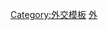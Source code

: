 {{noteTA
|G1=地名
}}
{{Navbox
|name  = 駐丹麥外交代表機構
|title = {{flagicon|DEN}} {{Link-en|駐丹麥外交機構列表|List of diplomatic missions in Denmark|各國駐丹麥外交機構}}
|state = {{{state|autocollapse}}}
|listclass = hlist
|below= 
|image = 
|group1= 使領館
|list1 = {{Template:Navbox subgroup
|group1= 亞洲國家
|list1 = 
*{{Link-en|大韓民國駐丹麥大使館|Embassy of South Korea, Copenhagen|韓國}}

|group2 = 歐洲國家
|list2  = 
* {{link-en|法國駐丹麥大使館|Embassy of France, Copenhagen|法國}}
* {{link-en|瑞典駐丹麥大使館|Embassy of Sweden, Copenhagen|瑞典}}
* {{Link-no|挪威駐丹麥大使館|Norges ambassade i København|挪威}}
* {{Link-sv|芬蘭駐丹麥大使館|Finlands ambassad i Köpenhamn|芬蘭}}
* {{Link-bg|保加利亞駐丹麥大使館|Посолство на България в Копенхаген|保加利亞}}
* {{link-en|波蘭駐丹麥大使館|Embassy of Poland, Copenhagen|波蘭}}
* {{link-en|烏克蘭駐丹麥大使館|Embassy of Ukraine, Copenhagen|烏克蘭}}
* {{link-en|俄羅斯駐丹麥大使館|Embassy of Russia in Copenhagen|俄羅斯}}
|group3 = 美洲國家
|list3  = 
* {{Link-en|美國駐丹麥大使館|Embassy of the United States, Copenhagen|美國}}
}}
|group2 = 其他機構
|list2  = 
*[[駐丹麥台北代表處|台北代表處]]
 }}<noinclude>
{{collapsible option}}
[[Category:駐丹麥外交代表機構| ]]
[[Category:外交模板]] 
[[Category:丹麦政治模板|外]]
 </noinclude>